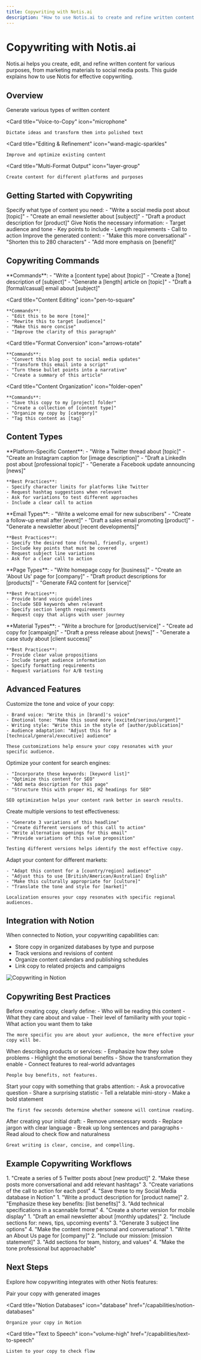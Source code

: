 ```yaml
---
title: Copywriting with Notis.ai
description: "How to use Notis.ai to create and refine written content for various purposes"
---
```


# Copywriting with Notis.ai

Notis.ai helps you create, edit, and refine written content for various purposes, from marketing materials to social media posts. This guide explains how to use Notis for effective copywriting.

## Overview

<CardGroup cols={2}>
  <Card
    title="Content Creation"
    icon="pen-fancy"
  >
    Generate various types of written content
  </Card>
  
  <Card
    title="Voice-to-Copy"
    icon="microphone"
  >
    Dictate ideas and transform them into polished text
  </Card>
  
  <Card
    title="Editing & Refinement"
    icon="wand-magic-sparkles"
  >
    Improve and optimize existing content
  </Card>
  
  <Card
    title="Multi-Format Output"
    icon="layer-group"
  >
    Create content for different platforms and purposes
  </Card>
</CardGroup>

## Getting Started with Copywriting

<Steps>
  <Step title="Define Your Content Needs">
    Specify what type of content you need:
    - "Write a social media post about [topic]"
    - "Create an email newsletter about [subject]"
    - "Draft a product description for [product]"
  </Step>
  
  <Step title="Provide Context and Details">
    Give Notis the necessary information:
    - Target audience and tone
    - Key points to include
    - Length requirements
    - Call to action
  </Step>
  
  <Step title="Review and Refine">
    Improve the generated content:
    - "Make this more conversational"
    - "Shorten this to 280 characters"
    - "Add more emphasis on [benefit]"
  </Step>
</Steps>

## Copywriting Commands

<CardGroup cols={2}>
  <Card
    title="Content Generation"
    icon="plus"
  >
    **Commands**:
    - "Write a [content type] about [topic]"
    - "Create a [tone] description of [subject]"
    - "Generate a [length] article on [topic]"
    - "Draft a [formal/casual] email about [subject]"
  </Card>
  
  <Card
    title="Content Editing"
    icon="pen-to-square"
  >
    **Commands**:
    - "Edit this to be more [tone]"
    - "Rewrite this to target [audience]"
    - "Make this more concise"
    - "Improve the clarity of this paragraph"
  </Card>
  
  <Card
    title="Format Conversion"
    icon="arrows-rotate"
  >
    **Commands**:
    - "Convert this blog post to social media updates"
    - "Transform this email into a script"
    - "Turn these bullet points into a narrative"
    - "Create a summary of this article"
  </Card>
  
  <Card
    title="Content Organization"
    icon="folder-open"
  >
    **Commands**:
    - "Save this copy to my [project] folder"
    - "Create a collection of [content type]"
    - "Organize my copy by [category]"
    - "Tag this content as [tag]"
  </Card>
</CardGroup>

## Content Types

<Tabs>
  <Tab title="Social Media">
    **Platform-Specific Content**:
    - "Write a Twitter thread about [topic]"
    - "Create an Instagram caption for [image description]"
    - "Draft a LinkedIn post about [professional topic]"
    - "Generate a Facebook update announcing [news]"
    
    **Best Practices**:
    - Specify character limits for platforms like Twitter
    - Request hashtag suggestions when relevant
    - Ask for variations to test different approaches
    - Include a clear call to action
  </Tab>
  
  <Tab title="Email">
    **Email Types**:
    - "Write a welcome email for new subscribers"
    - "Create a follow-up email after [event]"
    - "Draft a sales email promoting [product]"
    - "Generate a newsletter about [recent developments]"
    
    **Best Practices**:
    - Specify the desired tone (formal, friendly, urgent)
    - Include key points that must be covered
    - Request subject line variations
    - Ask for a clear call to action
  </Tab>
  
  <Tab title="Website Copy">
    **Page Types**:
    - "Write homepage copy for [business]"
    - "Create an 'About Us' page for [company]"
    - "Draft product descriptions for [products]"
    - "Generate FAQ content for [service]"
    
    **Best Practices**:
    - Provide brand voice guidelines
    - Include SEO keywords when relevant
    - Specify section length requirements
    - Request copy that aligns with user journey
  </Tab>
  
  <Tab title="Marketing Materials">
    **Material Types**:
    - "Write a brochure for [product/service]"
    - "Create ad copy for [campaign]"
    - "Draft a press release about [news]"
    - "Generate a case study about [client success]"
    
    **Best Practices**:
    - Provide clear value propositions
    - Include target audience information
    - Specify formatting requirements
    - Request variations for A/B testing
  </Tab>
</Tabs>

## Advanced Features

<AccordionGroup>
  <Accordion title="Tone and Voice Customization">
    Customize the tone and voice of your copy:
    
    - Brand voice: "Write this in [brand]'s voice"
    - Emotional tone: "Make this sound more [excited/serious/urgent]"
    - Writing style: "Write this in the style of [author/publication]"
    - Audience adaptation: "Adjust this for a [technical/general/executive] audience"
    
    These customizations help ensure your copy resonates with your specific audience.
  </Accordion>
  
  <Accordion title="SEO Optimization">
    Optimize your content for search engines:
    
    - "Incorporate these keywords: [keyword list]"
    - "Optimize this content for SEO"
    - "Add meta description for this page"
    - "Structure this with proper H1, H2 headings for SEO"
    
    SEO optimization helps your content rank better in search results.
  </Accordion>
  
  <Accordion title="A/B Testing Variations">
    Create multiple versions to test effectiveness:
    
    - "Generate 3 variations of this headline"
    - "Create different versions of this call to action"
    - "Write alternative openings for this email"
    - "Provide variations of this value proposition"
    
    Testing different versions helps identify the most effective copy.
  </Accordion>
  
  <Accordion title="Localization and Adaptation">
    Adapt your content for different markets:
    
    - "Adapt this content for a [country/region] audience"
    - "Adjust this to use [British/American/Australian] English"
    - "Make this culturally appropriate for [culture]"
    - "Translate the tone and style for [market]"
    
    Localization ensures your copy resonates with specific regional audiences.
  </Accordion>
</AccordionGroup>

## Integration with Notion

When connected to Notion, your copywriting capabilities can:

- Store copy in organized databases by type and purpose
- Track versions and revisions of content
- Organize content calendars and publishing schedules
- Link copy to related projects and campaigns

<img
  className="rounded-lg"
  src="/images/notion-copywriting.png"
  alt="Copywriting in Notion"
/>

## Copywriting Best Practices

<AccordionGroup>
  <Accordion title="Know Your Audience">
    Before creating copy, clearly define:
    - Who will be reading this content
    - What they care about and value
    - Their level of familiarity with your topic
    - What action you want them to take
    
    The more specific you are about your audience, the more effective your copy will be.
  </Accordion>
  
  <Accordion title="Focus on Benefits, Not Features">
    When describing products or services:
    - Emphasize how they solve problems
    - Highlight the emotional benefits
    - Show the transformation they enable
    - Connect features to real-world advantages
    
    People buy benefits, not features.
  </Accordion>
  
  <Accordion title="Create a Strong Hook">
    Start your copy with something that grabs attention:
    - Ask a provocative question
    - Share a surprising statistic
    - Tell a relatable mini-story
    - Make a bold statement
    
    The first few seconds determine whether someone will continue reading.
  </Accordion>
  
  <Accordion title="Edit Ruthlessly">
    After creating your initial draft:
    - Remove unnecessary words
    - Replace jargon with clear language
    - Break up long sentences and paragraphs
    - Read aloud to check flow and naturalness
    
    Great writing is clear, concise, and compelling.
  </Accordion>
</AccordionGroup>

## Example Copywriting Workflows

<Steps>
  <Step title="Social Media Campaign">
    1. "Create a series of 5 Twitter posts about [new product]"
    2. "Make these posts more conversational and add relevant hashtags"
    3. "Create variations of the call to action for each post"
    4. "Save these to my Social Media database in Notion"
  </Step>
  
  <Step title="Product Description">
    1. "Write a product description for [product name]"
    2. "Emphasize these key benefits: [list benefits]"
    3. "Add technical specifications in a scannable format"
    4. "Create a shorter version for mobile display"
  </Step>
  
  <Step title="Email Newsletter">
    1. "Draft an email newsletter about [monthly updates]"
    2. "Include sections for: news, tips, upcoming events"
    3. "Generate 3 subject line options"
    4. "Make the content more personal and conversational"
  </Step>
  
  <Step title="Website About Page">
    1. "Write an About Us page for [company]"
    2. "Include our mission: [mission statement]"
    3. "Add sections for team, history, and values"
    4. "Make the tone professional but approachable"
  </Step>
</Steps>

## Next Steps

Explore how copywriting integrates with other Notis features:

<CardGroup cols={3}>
  <Card
    title="Image Generation"
    icon="image"
    href="/capabilities/image-generation"
  >
    Pair your copy with generated images
  </Card>
  
  <Card
    title="Notion Databases"
    icon="database"
    href="/capabilities/notion-databases"
  >
    Organize your copy in Notion
  </Card>
  
  <Card
    title="Text to Speech"
    icon="volume-high"
    href="/capabilities/text-to-speech"
  >
    Listen to your copy to check flow
  </Card>
</CardGroup>

